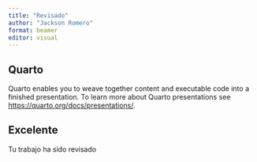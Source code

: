 ```yaml
---
title: "Revisado"
author: "Jackson Romero"
format: beamer
editor: visual
---
```


## Quarto

Quarto enables you to weave together content and executable code into a finished presentation. To learn more about Quarto presentations see <https://quarto.org/docs/presentations/>.

## Excelente

Tu trabajo ha sido revisado
